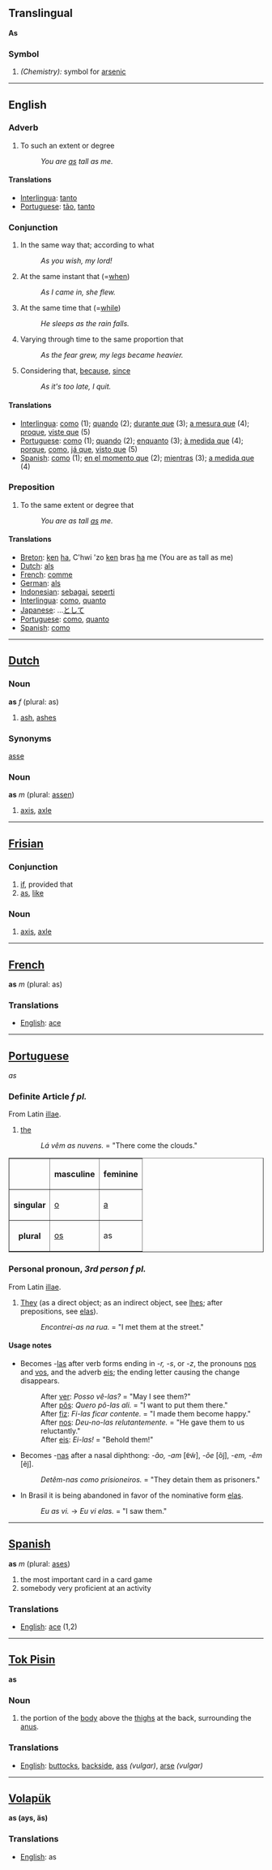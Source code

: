 ==Translingual==
'''As'''
===Symbol===
#''(Chemistry):'' symbol for [[arsenic]]
----
==English==
=== Adverb ===
#To such an extent or degree
#:''You are <u>as</u> tall as me.''
====Translations====
*[[Interlingua]]: [[tanto]]
*[[Portuguese]]: [[tão]], [[tanto]]
=== Conjunction ===
#In the same way that; according to what
#:''As you wish, my lord!''
#At the same instant that (=[[when]])
#:''As I came in, she flew.''
#At the same time that (=[[while]])
#:''He sleeps as the rain falls.''
#Varying through time to the same proportion that
#:''As the fear grew, my legs became heavier.''
#Considering that, [[because]], [[since]]
#:''As it's too late, I quit.''
====Translations====
*[[Interlingua]]: [[como]] (1); [[quando]] (2); [[durante que]] (3); [[a mesura que]] (4); [[proque]], [[viste que]] (5)
*[[Portuguese]]: [[como]] (1); [[quando]] (2); [[enquanto]] (3); [[à medida que]] (4); [[porque]], [[como]], [[já que]], [[visto que]] (5)
*[[Spanish]]: [[como]] (1); [[en el momento que]] (2); [[mientras]] (3); [[a medida que]] (4)
=== Preposition ===
#To the same extent or degree that
#:''You are as tall <u>as</u> me.''
====Translations====
*[[Breton]]: [[ken]] [[ha]], C'hwi 'zo [[ken]] bras [[ha]] me (You are as tall as me)
*[[Dutch]]: [[als]]
*[[French]]: [[comme]]
*[[German]]: [[als]]
*[[Indonesian]]: [[sebagai]], [[seperti]]
*[[Interlingua]]: [[como]], [[quanto]]
*[[Japanese]]: ...[[として]]
*[[Portuguese]]: [[como]], [[quanto]]
*[[Spanish]]: [[como]]

----
==[[Dutch]]==

===Noun===
'''as''' ''f'' (plural: as)
#  [[ash]], [[ashes]]
===Synonyms===
[[asse]]

===Noun===
'''as''' ''m'' (plural: [[assen]])
# [[axis]], [[axle]]
----
==[[Frisian]]==
===Conjunction===
# [[if]], provided that
# [[as]], [[like]]
===Noun===
# [[axis]], [[axle]]
----
==[[French]]==

'''as''' ''m'' (plural: as)

===Translations===
*[[English]]: [[ace]]
----

==[[Portuguese]]==
''as''
===Definite Article ''f'' ''pl.''===
From Latin [[illae]].
#[[the]]
#:''Lá vêm as nuvens.'' = "There come the clouds."

<table border="1">
<tr><th></th><th>masculine</th><th>feminine</th></tr>
<tr><th>singular</th><td>[[o]]</td><td>[[a]]</td></tr>
<tr><th>plural</th><td>[[os]]</td><td>as</td></tr>
</table>
===Personal pronoun, ''3rd person'' ''f'' ''pl.''===
From Latin [[illae]].
#[[They]] (as a direct object; as an indirect object, see [[lhes]]; after prepositions, see [[elas]]).
#:''Encontrei-as na rua.'' = "I met them at the street."
====Usage notes====
*Becomes -[[las]] after verb forms ending in ''-r, -s'', or ''-z'', the pronouns [[nos]] and [[vos]], and the adverb [[eis]]; the ending letter causing the change disappears.
*:After [[ver]]: ''Posso vê-las?'' = "May I see them?"
*:After [[por|pôs]]: ''Quero pô-las ali.'' = "I want to put them there."
*:After [[fazer|fiz]]: ''Fi-las ficar contente.'' = "I made them become happy."
*:After [[nos]]: ''Deu-no-las relutantemente.'' = "He gave them to us reluctantly."
*:After [[eis]]: ''Ei-las!'' = "Behold them!"
*Becomes -[[nas]] after a nasal diphthong: ''-ão, -am'' [&#592;&#771;w&#771;], ''-õe'' [õj&#771;], ''-em, -êm'' [e&#771;j&#771;].
*:''Detêm-nas como prisioneiros.'' = "They detain them as prisoners."
*In Brasil it is being abandoned in favor of the nominative form [[elas]].
*:''Eu as vi.'' &rarr; ''Eu vi elas.'' = "I saw them."

----
==[[Spanish]]==

'''as''' ''m'' (plural: [[ases]])

# the most important card in a card game
# somebody very proficient at an activity

===Translations===
*[[English]]: [[ace]] (1,2)

----
== [[Tok Pisin]] ==

'''as'''

=== Noun ===
# the portion of the [[body]] above the [[thigh]]s at the back, surrounding the [[anus]].

===Translations===
*[[English]]: [[buttock]]s, [[backside]], [[ass]] ''(vulgar)'', [[arse]] ''(vulgar)''

----
== [[Volapük]] ==

'''as (ays, äs)''' 
===Translations===
*[[English]]: as